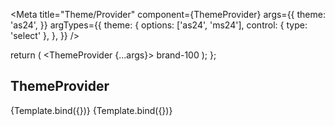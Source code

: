 

<Meta
  title="Theme/Provider"
  component={ThemeProvider}
  args={{
    theme: 'as24',
  }}
  argTypes={{
    theme: {
      options: ['as24', 'ms24'],
      control: { type: 'select' },
    },
  }}
/>

  return (
    <ThemeProvider {...args}>
      <Flex direction="row" align="center" justify="space-between" maxW="170px">
        <Box
          bg="brand.100"
          h={50}
          w={50}
          mr={3}
          borderRadius={50}
          borderWidth={1}
          borderStyle="solid"
          borderColor="gray.500"
        />
        <Box w={100}>brand-100</Box>
      </Flex>
    </ThemeProvider>
  );
};

## ThemeProvider

<Canvas>
  <Story name="as24" args={{ theme: 'as24' }}>
    {Template.bind({})}
  </Story>
</Canvas>

<ArgsTable story="as24" />

<Canvas>
  <Story name="ms24" args={{ theme: 'ms24' }}>
    {Template.bind({})}
  </Story>
</Canvas>

<ArgsTable story="ms24" />

